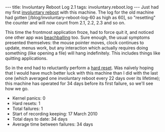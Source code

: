 ---
title: Involuntary Reboot Log 2.1
tags: involuntary.reboot.log
---
Just had my first [[involuntary reboot]] with this machine. The log for the old machine had gotten [/blog/involuntary-reboot-log-60 as high as 60], so "resetting" the counter and will now count from 2.1, 2.2, 2.3 and so on.

This time the frontmost application froze, had to force quit it, and noticed one other app was [[beachballing]] too. Sure enough, the usual symptoms presented themselves: the mouse pointer moves, clock continues to update, menus work, but any interaction which actually requires doing something (like opening a file) will hang indefinitely. This includes things like quitting applications.

So in the end had to reluctantly perform a [[hard reset]]. Was naïvely hoping that I would have much better luck with this machine than I did with the last one (which averaged one involuntary reboot every 22 days over its lifetime); this machine has operated for 34 days before its first failure, so we'll see how we go.

* Kernel panics: 0
* Hard resets: 1
* Total failures: 1
* Start of recording keeping: 17 March 2010
* Total days to date: 34 days
* Average time between failures: 34 days
